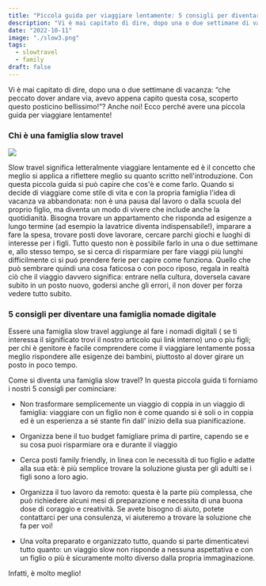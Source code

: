 ```yaml
---
title: "Piccola guida per viaggiare lentamente: 5 consigli per diventare una Famiglia Slow Travel"
description: "Vi è mai capitato di dire, dopo una o due settimane di vacanza: che peccato dover andare via, avevo appena capito questa cosa, scoperto questo posto bellissimo!"
date: "2022-10-11"
image: "./slow3.png"
tags:
  - slowtravel
  - family
draft: false
---
```


Vi è mai capitato di dire, dopo una o due settimane di vacanza: “che peccato dover andare via, avevo appena capito questa cosa, scoperto questo posticino bellissimo!”? Anche noi! Ecco perché avere una piccola guida per viaggiare lentamente!

### Chi è una famiglia slow travel

<Image src="slow3.png" />

Slow travel significa letteralmente viaggiare lentamente ed è il concetto che meglio si applica a riflettere meglio su quanto scritto nell'introduzione. Con questa piccola guida si può capire che cos'è e come farlo.
Quando si decide di viaggiare come stile di vita e con la propria famiglia l'idea di vacanza va abbandonata: non è una pausa dal lavoro o dalla scuola del proprio figlio, ma diventa un modo di vivere che include anche la quotidianità.
Bisogna trovare un appartamento che risponda ad esigenze a lungo termine (ad esempio la lavatrice diventa indispensabile!), imparare a fare la spesa, trovare posti dove lavorare, cercare parchi giochi e luoghi di interesse per i figli.
Tutto questo non è possibile farlo in una o due settimane e, allo stesso tempo, se si cerca di risparmiare per fare viaggi più lunghi difficilmente ci si puó prendere ferie per capire come funziona.
Quello che può sembrare quindi una cosa faticosa o con poco riposo, regala in realtà ciò che il viaggio davvero significa: entrare nella cultura, doversela cavare subito in un posto nuovo, godersi anche gli errori, il non dover per forza vedere tutto subito.

### 5 consigli per diventare una famiglia nomade digitale

Essere una famiglia slow travel aggiunge al fare i nomadi digitali ( se ti interessa il significato trovi il nostro articolo qui link interno) uno o piu figli; per chi è genitore è facile comprendere come il viaggiare lentamente possa meglio rispondere alle esigenze dei bambini, piuttosto al dover girare un posto in poco tempo.

Come si diventa una famiglia slow travel? In questa piccola guida ti forniamo i nostri 5 consigli per cominciare:

- Non trasformare semplicemente un viaggio di coppia in un viaggio di famiglia: viaggiare con un figlio non è come quando si è soli o in coppia ed è un esperienza a sé stante fin dall' inizio della sua pianificazione.

- Organizza bene il tuo budget famigliare prima di partire, capendo se e su cosa puoi risparmiare ora e durante il viaggio

- Cerca posti family friendly, in Iinea con le necessità di tuo figlio e adatte alla sua età: è più semplice trovare la soluzione giusta per gli adulti se i figli sono a loro agio.

- Organizza il tuo lavoro da remoto: questa è la parte più complessa, che può richiedere alcuni mesi di preparazione e necessita di una buona dose di coraggio e creatività. Se avete bisogno di aiuto, potete contattarci per una consulenza, vi aiuteremo a trovare la soluzione che fa per voi!

- Una volta preparato e organizzato tutto, quando si parte dimenticatevi tutto quanto: un viaggio slow non risponde a nessuna aspettativa e con un figlio o più è sicuramente molto diverso dalla propria immaginazione.

Infatti, è molto meglio!
